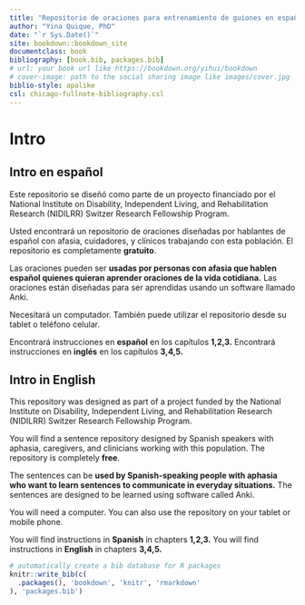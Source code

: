 ```yaml
--- 
title: "Repositorio de oraciones para entrenamiento de guiones en español"
author: "Yina Quique, PhD"
date: "`r Sys.Date()`"
site: bookdown::bookdown_site
documentclass: book
bibliography: [book.bib, packages.bib]
# url: your book url like https://bookdown.org/yihui/bookdown
# cover-image: path to the social sharing image like images/cover.jpg
biblio-style: apalike
csl: chicago-fullnote-bibliography.csl
---
```


# Intro {-}

## Intro en **español** {-}

Este repositorio se diseñó como parte de un proyecto financiado por el National Institute on Disability, Independent Living, and Rehabilitation Research (NIDILRR) Switzer Research Fellowship Program.

Usted encontrará un repositorio de oraciones diseñadas por hablantes de español con afasia, cuidadores, y clínicos trabajando con esta población. El repositorio es completamente **gratuito**. 

Las oraciones pueden ser **usadas por personas con afasia que hablen español quienes quieran aprender oraciones de la vida cotidiana.** Las oraciones están diseñadas para ser aprendidas usando un software llamado Anki. 

Necesitará un computador. También puede utilizar el repositorio desde su tablet o teléfono celular. 

Encontrará instrucciones en **español** en los capítulos **1,2,3.** 
Encontrará instrucciones en **inglés** en los capítulos **3,4,5.** 


## Intro in **English** {-}

This repository was designed as part of a project funded by the National Institute on Disability, Independent Living, and Rehabilitation Research (NIDILRR) Switzer Research Fellowship Program.

You will find a sentence repository designed by Spanish speakers with aphasia, caregivers, and clinicians working with this population. The repository is completely **free**.

The sentences can be **used by Spanish-speaking people with aphasia who want to learn sentences to communicate in everyday situations.** The sentences are designed to be learned using software called Anki.

You will need a computer. You can also use the repository on your tablet or mobile phone.

You will find instructions in **Spanish** in chapters **1,2,3.**
You will find instructions in **English** in chapters **3,4,5.**

```r
# automatically create a bib database for R packages
knitr::write_bib(c(
  .packages(), 'bookdown', 'knitr', 'rmarkdown'
), 'packages.bib')
```

